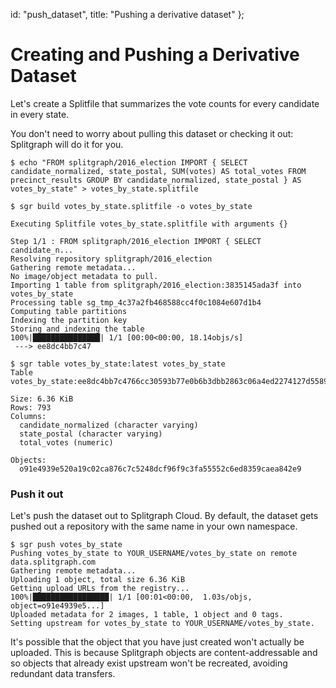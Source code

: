  id: "push_dataset",
  title: "Pushing a derivative dataset"
};

# Creating and Pushing a Derivative Dataset

Let's create a Splitfile that summarizes the vote counts for every candidate in every state.

You don't need to worry about pulling this dataset or checking it out: Splitgraph will do it for you.

```
$ echo "FROM splitgraph/2016_election IMPORT { SELECT candidate_normalized, state_postal, SUM(votes) AS total_votes FROM precinct_results GROUP BY candidate_normalized, state_postal } AS votes_by_state" > votes_by_state.splitfile

$ sgr build votes_by_state.splitfile -o votes_by_state

Executing Splitfile votes_by_state.splitfile with arguments {}

Step 1/1 : FROM splitgraph/2016_election IMPORT { SELECT candidate_n...
Resolving repository splitgraph/2016_election
Gathering remote metadata...
No image/object metadata to pull.
Importing 1 table from splitgraph/2016_election:3835145ada3f into votes_by_state
Processing table sg_tmp_4c37a2fb468588cc4f0c1084e607d1b4
Computing table partitions
Indexing the partition key
Storing and indexing the table
100%|███████████████| 1/1 [00:00<00:00, 18.14objs/s]
 ---> ee8dc4bb7c47

$ sgr table votes_by_state:latest votes_by_state
Table votes_by_state:ee8dc4bb7c4766cc30593b77e0b6b3dbb2863c06a4ed2274127d558901abeb2f/votes_by_state

Size: 6.36 KiB
Rows: 793
Columns:
  candidate_normalized (character varying)
  state_postal (character varying)
  total_votes (numeric)

Objects:
  o91e4939e520a19c02ca876c7c5248dcf96f9c3fa55552c6ed8359caea842e9
```

### Push it out

Let's push the dataset out to Splitgraph Cloud. By default, the dataset gets pushed out a repository
with the same name in your own namespace.

```
$ sgr push votes_by_state
Pushing votes_by_state to YOUR_USERNAME/votes_by_state on remote data.splitgraph.com
Gathering remote metadata...
Uploading 1 object, total size 6.36 KiB
Getting upload URLs from the registry...
100%|█████████████████| 1/1 [00:01<00:00,  1.03s/objs, object=o91e4939e5...]
Uploaded metadata for 2 images, 1 table, 1 object and 0 tags.
Setting upstream for votes_by_state to YOUR_USERNAME/votes_by_state.
```

It's possible that the object that you have just created won't actually be uploaded. This is because
Splitgraph objects are content-addressable and so objects that already exist upstream won't be
recreated, avoiding redundant data transfers.
